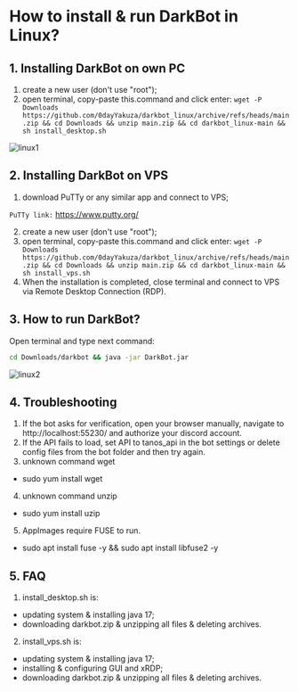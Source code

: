 # How to install & run DarkBot in Linux?

## 1. Installing DarkBot on own PC
1. create a new user (don't use "root");
2. open terminal, copy-paste this.command and click enter:
`wget -P Downloads https://github.com/0dayYakuza/darkbot_linux/archive/refs/heads/main.zip && cd Downloads && unzip main.zip && cd darkbot_linux-main && sh install_desktop.sh`

![linux1](public/linux1.png)

## 2. Installing DarkBot on VPS
1. download PuTTy or any similar app and connect to VPS;

`PuTTy link:` https://www.putty.org/

2. create a new user (don't use "root");
3. open terminal, copy-paste this.command and click enter:
`wget -P Downloads https://github.com/0dayYakuza/darkbot_linux/archive/refs/heads/main.zip && cd Downloads && unzip main.zip && cd darkbot_linux-main && sh install_vps.sh`
4. When the installation is completed, close terminal and connect to VPS via Remote Desktop Connection (RDP).

## 3. How to run DarkBot?

Open terminal and type next command:
```bash
cd Downloads/darkbot && java -jar DarkBot.jar
```

![linux2](public/linux2.png)

## 4. Troubleshooting
1. If the bot asks for verification, open your browser manually, navigate to http://localhost:55230/ and authorize your discord account.
2. If the API fails to load, set API to tanos_api in the bot settings or delete config files from the bot folder and then try again.
3. unknown command wget
- sudo yum install wget
4. unknown command unzip
- sudo yum install uzip
5. AppImages require FUSE to run.
- sudo apt install fuse -y && sudo apt install libfuse2 -y

## 5. FAQ
1. install_desktop.sh is:
- updating system & installing java 17;
- downloading darkbot.zip & unzipping all files & deleting archives.

2. install_vps.sh is:
- updating system & installing java 17;
- installing & configuring GUI and xRDP;
- downloading darkbot.zip & unzipping all files & deleting archives.